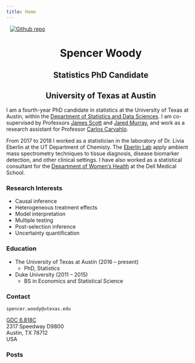 ```yaml
---
title: Home
---
```


[<img src="portrait.jpg"
style="max-width:35%;min-width:100px;float:center;" alt="Github repo"
hspace="10" />](https://spencerwoody.github.io)

<center> <h1>Spencer Woody</h1> </center>

<center> <h2>Statistics PhD Candidate</h2> </center>

<center> <h2>University of Texas at Austin</h2> </center>

<!-- <center> <h2>`spencer.woody@utexas.edu`</h2> </center> -->

I am a fourth-year PhD candidate in statistics at the University of
Texas at Austin, within the [Department of Statistics and Data
Sciences][sds].  I am co-supervised by Professors [James Scott][james]
and [Jared Murray][jared], and work as a research assistant for
Professor [Carlos Carvahlo][carlos].  <!-- My main research interests are -->
<!-- in causal inference, treatment modification, posterior model -->
<!-- interpretation, and post-selection inference as applied to multiple -->
<!-- testing. -->

From 2017 to 2018 I worked as a statistician in the laboratory of
Dr. Livia Eberlin at the UT Department of Chemisty. The [Eberlin
Lab][eberlin] apply ambient mass spectrometry techniques to tissue
diagnosis, disease biomarker detection, and other clinical settings. I
have also worked as a statistical consultant for the [Department of
Women's Health][womens-health] at the Dell Medical School.

### Research Interests

- Causal inference
- Heterogeneous treatment effects
- Model interpretation
- Multiple testing
- Post-selection inference
- Uncertainty quantification
<!-- - High-throughput bioinformatics -->

### Education

- The University of Texas at Austin (2016 -- present)
	- PhD, Statistics
- Duke University (2011 -- 2015)
	- BS in Economics and Statistical Science


### Contact

`spencer.woody@utexas.edu`

[GDC 6.818C][gdc]  
2317 Speedway D9800  
Austin, TX 78712  
USA

### Posts

[sds]: https://stat.utexas.edu/
[james]: https://jgscott.github.io/
[jared]: https://jaredsmurray.github.io/
[carlos]: https://faculty.mccombs.utexas.edu/carlos.carvalho/
[eberlin]: https://eberlin.cm.utexas.edu/
[womens-health]: https://dellmed.utexas.edu/units/department-of-womens-health
[gdc]: https://goo.gl/maps/4pS7Wc8DBJp

